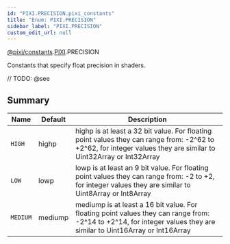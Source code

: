 ```yaml
---
id: "PIXI.PRECISION.pixi_constants"
title: "Enum: PIXI.PRECISION"
sidebar_label: "PIXI.PRECISION"
custom_edit_url: null
---
```


[@pixi/constants](../modules/pixi_constants).[PIXI](../namespaces/PIXI).PRECISION


Constants that specify float precision in shaders.



// TODO: @see

        

## Summary
| Name                | Default | Description                                                                                                                                                             |
| ------------------- | ------- | ----------------------------------------------------------------------------------------------------------------------------------------------------------------------- |
| <code>HIGH</code>   | highp   | highp is at least a 32 bit value. For floating point values they can range from&#58; -2^62 to +2^62, for integer values they are similar to Uint32Array or Int32Array   |
| <code>LOW</code>    | lowp    | lowp is at least an 9 bit value. For floating point values they can range from&#58; -2 to +2, for integer values they are similar to Uint8Array or Int8Array            |
| <code>MEDIUM</code> | mediump | mediump is at least a 16 bit value. For floating point values they can range from&#58; -2^14 to +2^14, for integer values they are similar to Uint16Array or Int16Array |

    